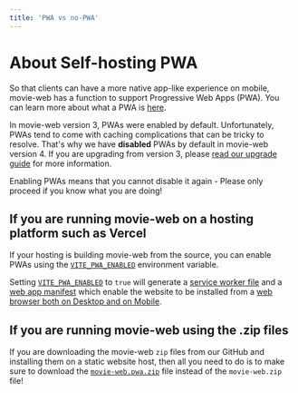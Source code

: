 ```yaml
---
title: 'PWA vs no-PWA'
---
```


# About Self-hosting PWA

So that clients can have a more native app-like experience on mobile, movie-web has a function to support Progressive Web Apps (PWA). You can learn more about what a PWA is [here](https://developer.mozilla.org/en-US/docs/Web/Progressive_web_apps/Guides/What_is_a_progressive_web_app).

In movie-web version 3, PWAs were enabled by default. Unfortunately, PWAs tend to come with caching complications that can be tricky to resolve. That's why we have **disabled** PWAs by default in movie-web version 4. If you are upgrading from version 3, please [read our upgrade guide](../client/upgrade.mdx) for more information.

<Warning>
Enabling PWAs means that you cannot disable it again - Please only proceed if you know what you are doing!
</Warning>

## If you are running movie-web on a hosting platform such as Vercel

If your hosting is building movie-web from the source, you can enable PWAs using the [`VITE_PWA_ENABLED`](../client/configuration.mdx#vite_pwa_enabled) environment variable.

Setting [`VITE_PWA_ENABLED`](../client/configuration.mdx#vite_pwa_enabled) to `true` will generate a [service worker file](https://developer.mozilla.org/en-US/docs/Web/Progressive_web_apps/Guides/Making_PWAs_installable#service_worker) and a [web app manifest](https://developer.mozilla.org/en-US/docs/Web/Progressive_web_apps/Guides/Making_PWAs_installable#the_web_app_manifest) which enable the website to be installed from a [web browser both on Desktop and on Mobile](https://developer.mozilla.org/en-US/docs/Web/Progressive_web_apps/Guides/Making_PWAs_installable#installation_from_the_web).

## If you are running movie-web using the .zip files

If you are downloading the movie-web `zip` files from our GitHub and installing them on a static website host, then all you need to do is to make sure to download the [`movie-web.pwa.zip`](https://github.com/movie-web/movie-web/releases/latest/download/movie-web.pwa.zip) file instead of the `movie-web.zip` file!
